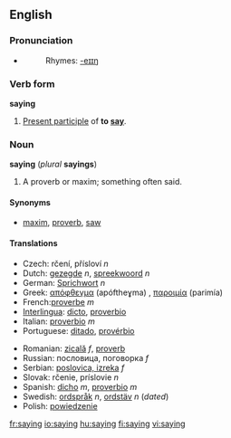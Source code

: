 ==English==

{{rank|across|answer|early|448|saying|talk|spirit|sometimes}}

===Pronunciation===
*{{audio|en-us-saying.ogg|Audio (US)}}
*:Rhymes: [[Rhymes:English:-eɪɪŋ|-eɪɪŋ]]

===Verb form===
'''saying'''

#[[Present participle]] of '''to [[say]]'''.

===Noun===
'''saying''' (''plural'' '''sayings''')

#A proverb or maxim; something often said.

====Synonyms====
*[[maxim]], [[proverb]], [[saw]]

====Translations====
{{top}}
*Czech:  rčení, přísloví  ''n''
*Dutch: [[gezegde]] ''n'', [[spreekwoord]] ''n''
*German: [[Sprichwort]] ''n''
*Greek: [[απόφθεγμα]] (apóftheɣma) {{n}}, [[παροιμία]] (parimía) {{f}}
*French:[[proverbe]] ''m''
*[[Interlingua]]: [[dicto]], [[proverbio]]
*Italian: [[proverbio]] ''m''
*Portuguese: [[ditado]], [[provérbio]]
{{middle}}
*Romanian: [[zicală]] ''f'', [[proverb]] 
*Russian:  пoслoвицa,  пoгoвoркa  ''f''
*Serbian: [[poslovica, izreka]] ''f''
*Slovak:  rčenie,  príslovie  ''n''
*Spanish: [[dicho]] ''m'', [[proverbio]] ''m''
*Swedish: [[ordspråk]] ''n'', [[ordstäv]] ''n'' (''dated'')
*Polish: [[powiedzenie]]
{{bottom}}

[[fr:saying]]
[[io:saying]]
[[hu:saying]]
[[fi:saying]]
[[vi:saying]]